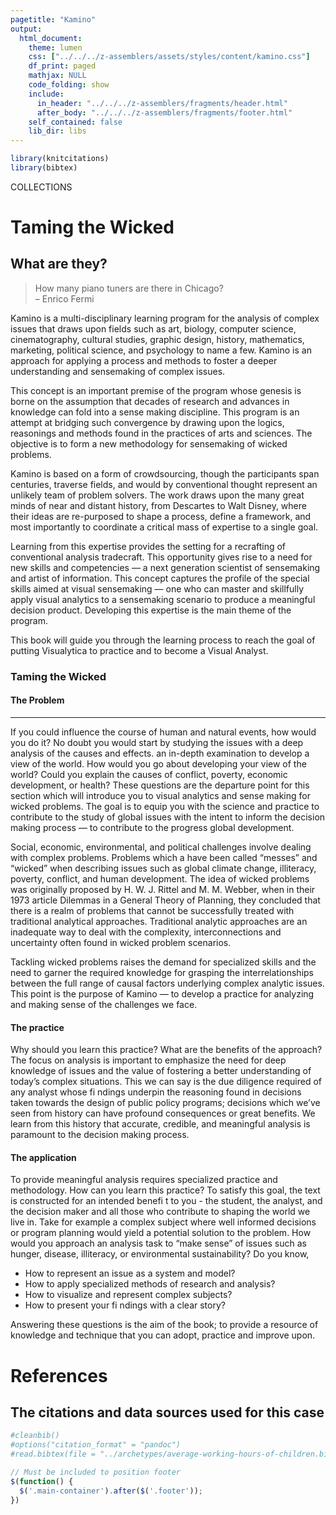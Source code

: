 ```yaml
---
pagetitle: "Kamino"
output: 
  html_document:
    theme: lumen
    css: ["../../../z-assemblers/assets/styles/content/kamino.css"]
    df_print: paged
    mathjax: NULL
    code_folding: show
    include:
      in_header: "../../../z-assemblers/fragments/header.html"
      after_body: "../../../z-assemblers/fragments/footer.html"
    self_contained: false
    lib_dir: libs
---
```


```r

library(knitcitations)
library(bibtex)

```

<div class="activity">
COLLECTIONS  
</div>

# Taming the Wicked
## What are they?

> How many piano tuners are there in Chicago?\
-- Enrico Fermi\

Kamino is a multi-disciplinary learning program for the analysis of complex issues that draws upon fields such as art, biology, computer science, cinematography, cultural studies, graphic design, history, mathematics, marketing, political science, and psychology to name a few. Kamino is an approach for applying a process and methods to foster a deeper understanding and sensemaking of complex issues.

This concept is an important premise of the program whose genesis is borne on the assumption that decades of research and advances in knowledge can fold into a sense making discipline. This program is an attempt at bridging such convergence by drawing upon the logics, reasonings and methods found in the practices of arts and sciences. The objective is to form a new methodology for sensemaking of wicked problems.

Kamino is based on a form of crowdsourcing, though the participants span centuries, traverse fields, and would by conventional thought represent an unlikely team of problem solvers. The work draws upon the many great minds of near and distant history, from Descartes to Walt Disney, where their ideas are re-purposed to shape a process, define a framework, and most importantly to coordinate a critical mass of expertise to a single goal.

Learning from this expertise provides the setting for a recrafting of conventional analysis tradecraft. This opportunity gives rise to a need for new skills and competencies — a next generation scientist of sensemaking and artist of information. This concept captures the profile of the special skills aimed at visual sensemaking — one who can master and skillfully apply visual analytics to a sensemaking scenario to produce a meaningful decision product. Developing this expertise is the main theme of the program. 

This book will guide you through the learning process to reach the goal of putting Visualytica to practice and to become a Visual Analyst.

### Taming the Wicked
#### The Problem

***

If you could influence the course of human and natural events, how would you do it? No doubt you would start by studying the issues with a deep analysis of the causes and effects. an in-depth examination to develop a view of the world. How would you go about developing your view of the world? Could you explain the causes of conflict, poverty, economic development, or health? These questions are the departure point for this section which will introduce you to visual analytics and sense making for wicked problems. The goal is to equip you with the science and practice to contribute to the study of global issues with the intent to inform the decision making process — to contribute to the progress global development.

Social, economic, environmental, and political challenges involve dealing with complex problems. Problems which a have been called “messes” and “wicked” when describing issues such as global climate change, illiteracy, poverty, conflict, and human development. The idea of wicked problems was originally proposed by H. W. J. Rittel and M. M. Webber, when in their 1973 article Dilemmas in a General Theory of Planning, they concluded that there is a realm of problems that cannot be successfully treated with traditional analytical approaches. Traditional analytic approaches are an inadequate way to deal with the complexity, interconnections and uncertainty often found in wicked problem scenarios.

Tackling wicked problems raises the demand for specialized skills and the need to garner the required knowledge for grasping the interrelationships between the full range of causal factors underlying complex analytic issues. This point is the purpose of Kamino — to develop a practice for analyzing and making sense of the challenges we face.

#### The practice

Why should you learn this practice? What are the benefits of the approach? The focus on analysis is important to emphasize the need for deep knowledge of issues and the value of fostering a better understanding of today’s complex situations. This we can say is the due diligence required of any analyst whose fi ndings underpin the reasoning found in decisions taken towards the design of public policy programs; decisions which we’ve seen from history can have profound consequences or great benefits. We learn from this history that accurate, credible, and meaningful analysis is paramount to the decision making process.


#### The application

To provide meaningful analysis requires specialized practice and methodology. How can you learn this practice? To satisfy this goal, the text is constructed for an intended benefi t to you - the student, the analyst, and the decision maker and all those who contribute to shaping the world we live in. Take for example a complex subject where well informed decisions or program planning would yield a potential solution to the problem. How would you approach an analysis task to “make sense” of issues such as hunger, disease, illiteracy, or environmental sustainability? Do you know,

* How to represent an issue as a system and model?
* How to apply specialized methods of research and analysis?
* How to visualize and represent complex subjects?
* How to present your fi ndings with a clear story?

Answering these questions is the aim of the book; to provide a resource of knowledge and technique that you can adopt, practice and improve upon.


# References
## The citations and data sources used for this case



```r

#cleanbib()
#options("citation_format" = "pandoc")
#read.bibtex(file = "../archetypes/average-working-hours-of-children.bib")

```



```js

// Must be included to position footer
$(function() {
  $('.main-container').after($('.footer'));
})

```

